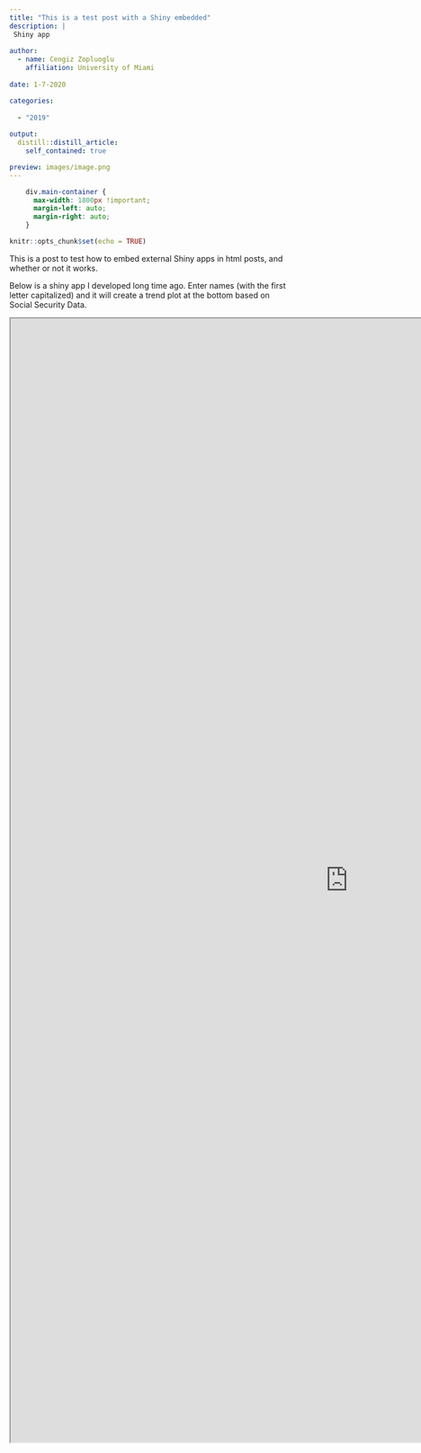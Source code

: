 ```yaml
---
title: "This is a test post with a Shiny embedded"
description: |
 Shiny app
 
author:
  - name: Cengiz Zopluoglu
    affiliation: University of Miami
    
date: 1-7-2020

categories:
  
  - "2019"
  
output:
  distill::distill_article:
    self_contained: true

preview: images/image.png
---
```


```css
    div.main-container {
      max-width: 1800px !important;
      margin-left: auto;
      margin-right: auto;
    }
```

```r
knitr::opts_chunk$set(echo = TRUE)
```

This is a post to test how to embed external Shiny apps in html posts, and whether or not it works.

Below is a shiny app I developed long time ago. Enter names (with the first letter capitalized) and it will create a trend plot at the bottom based on Social Security Data.


<iframe src="https://cengiz-zopluoglu.shinyapps.io/names/" width="1200px !important" height="2000px"></iframe>


